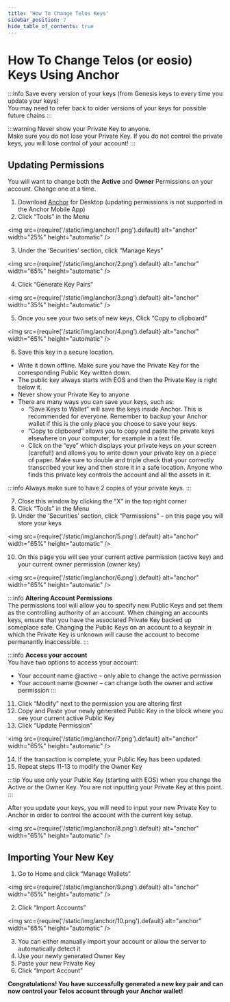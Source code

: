 ---
title: 'How To Change Telos Keys'
sidebar_position: 7
hide_table_of_contents: true
---

# How To Change Telos (or eosio) Keys Using Anchor

:::info
Save every version of your keys (from Genesis keys to every time you update your keys)  
You may need to refer back to older versions of your keys for possible future chains
:::

:::warning
Never show your Private Key to anyone.  
Make sure you do not lose your Private Key. If you do not control the private keys, you will lose control of your account!
:::

## Updating Permissions

You will want to change both the **Active** and **Owner** Permissions on your account. Change one at a time.

1. Download [Anchor](https://greymass.com/en/anchor/download) for Desktop (updating permissions is not supported in the Anchor Mobile App)
2. Click “Tools” in the Menu

<img
    src={require('/static/img/anchor/1.png').default}
    alt="anchor"
    width="25%"
    height="automatic"
/>

3. Under the ‘Securities’ section, click “Manage Keys"

<img
    src={require('/static/img/anchor/2.png').default}
    alt="anchor"
    width="65%"
    height="automatic"
/>

4. Click “Generate Key Pairs”

<img
    src={require('/static/img/anchor/3.png').default}
    alt="anchor"
    width="35%"
    height="automatic"
/>

5. Once you see your two sets of new keys, Click “Copy to clipboard”

<img
    src={require('/static/img/anchor/4.png').default}
    alt="anchor"
    width="65%"
    height="automatic"
/>

6. Save this key in a secure location. 
- Write it down offline. Make sure you have the Private Key for the corresponding Public Key written down.
- The public key always starts with EOS and then the Private Key is right below it.
- Never show your Private Key to anyone
- There are many ways you can save your keys, such as:
  - “Save Keys to Wallet” will save the keys inside Anchor. This is recommended for everyone. Remember to backup your Anchor
wallet if this is the only place you choose to save your keys.
  - “Copy to clipboard” allows you to copy and paste the private keys elsewhere on your computer, for example in a text file.
  - Click on the “eye” which displays your private keys on your screen (careful!) and allows you to write down your private key on a piece of paper. Make sure to double and triple check that your correctly transcribed your key and then store it in a safe location. Anyone who finds this private key controls the account and all the assets in it.

:::info
Always make sure to have 2 copies of your private keys.
:::

7. Close this window by clicking the "X" in the top right corner
8. Click “Tools” in the Menu
9. Under the ‘Securities’ section, click “Permissions” – on this page you will store your keys

<img
    src={require('/static/img/anchor/5.png').default}
    alt="anchor"
    width="65%"
    height="automatic"
/>

10. On this page you will see your current active permission (active key) and your current owner permission (owner key)

<img
    src={require('/static/img/anchor/6.png').default}
    alt="anchor"
    width="65%"
    height="automatic"
/>

:::info
**Altering Account Permissions**  
The permissions tool will allow you to specify new Public Keys and set them as the controlling authority of an account. When changing an accounts keys, ensure that you have the associated Private Key backed up someplace safe. Changing the Public Keys on an account to a keypair in which the Private Key is unknown will cause the account to become permanantly inaccessible.
:::

:::info
**Access your account**  
You have two options to access your account:  
- Your account name @active – only able to change the active permission
- Your account name @owner – can change both the owner and active permission
:::

11. Click “Modify” next to the permission you are altering first
12. Copy and Paste your newly generated Public Key in the block where you see your current active Public Key
13. Click “Update Permission”

<img
    src={require('/static/img/anchor/7.png').default}
    alt="anchor"
    width="65%"
    height="automatic"
/>

14. If the transaction is complete, your Public Key has been updated.
15. Repeat steps 11-13 to modify the Owner Key

:::tip
You use only your Public Key (starting with EOS) when you change the Active or the Owner Key. You are not inputting your Private Key at this point. 
:::

After you update your keys, you will need to input your new Private Key to Anchor in order to control the account with the current key setup. 

<img
    src={require('/static/img/anchor/8.png').default}
    alt="anchor"
    width="65%"
    height="automatic"
/>

## Importing Your New Key

1. Go to Home and click “Manage Wallets”

<img
    src={require('/static/img/anchor/9.png').default}
    alt="anchor"
    width="65%"
    height="automatic"
/>

2. Click “Import Accounts”

<img
    src={require('/static/img/anchor/10.png').default}
    alt="anchor"
    width="65%"
    height="automatic"
/>

3. You can either manually import your account or allow the server to automatically detect it
4. Use your newly generated Owner Key
5. Paste your new Private Key
6. Click “Import Account”

**Congratulations! You have successfully generated a new key pair and can now control your Telos account through your Anchor wallet!**